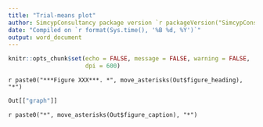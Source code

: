 ```yaml
---
title: "Trial-means plot"
author: SimcypConsultancy package version `r packageVersion("SimcypConsultancy")`
date: "Compiled on `r format(Sys.time(), '%B %d, %Y')`"
output: word_document
---
```


```r

knitr::opts_chunk$set(echo = FALSE, message = FALSE, warning = FALSE, 
                      dpi = 600)

```

`r paste0("***Figure XXX***. *", move_asterisks(Out$figure_heading), "*")`

```r

Out[["graph"]]

```

`r paste0("*", move_asterisks(Out$figure_caption), "*")`

